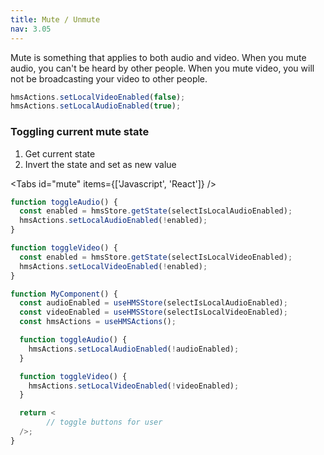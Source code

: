 ```yaml
---
title: Mute / Unmute
nav: 3.05
---
```


Mute is something that applies to both audio and video. When you mute audio, you can't be heard by other people. When you mute video, you will not be broadcasting your video to other people.

```js
hmsActions.setLocalVideoEnabled(false);
hmsActions.setLocalAudioEnabled(true);
```

### Toggling current mute state

1. Get current state
2. Invert the state and set as new value

<Tabs id="mute" items={['Javascript', 'React']} />

<Tab id='mute-0'>

```js
function toggleAudio() {
  const enabled = hmsStore.getState(selectIsLocalAudioEnabled);
  hmsActions.setLocalAudioEnabled(!enabled);
}

function toggleVideo() {
  const enabled = hmsStore.getState(selectIsLocalVideoEnabled);
  hmsActions.setLocalVideoEnabled(!enabled);
}
```

</Tab>

<Tab id='mute-1'>

```jsx
function MyComponent() {
  const audioEnabled = useHMSStore(selectIsLocalAudioEnabled);
  const videoEnabled = useHMSStore(selectIsLocalVideoEnabled);
  const hmsActions = useHMSActions();

  function toggleAudio() {
    hmsActions.setLocalAudioEnabled(!audioEnabled);
  }

  function toggleVideo() {
    hmsActions.setLocalVideoEnabled(!videoEnabled);
  }

  return <
        // toggle buttons for user
  />;
}
```
</Tab>

